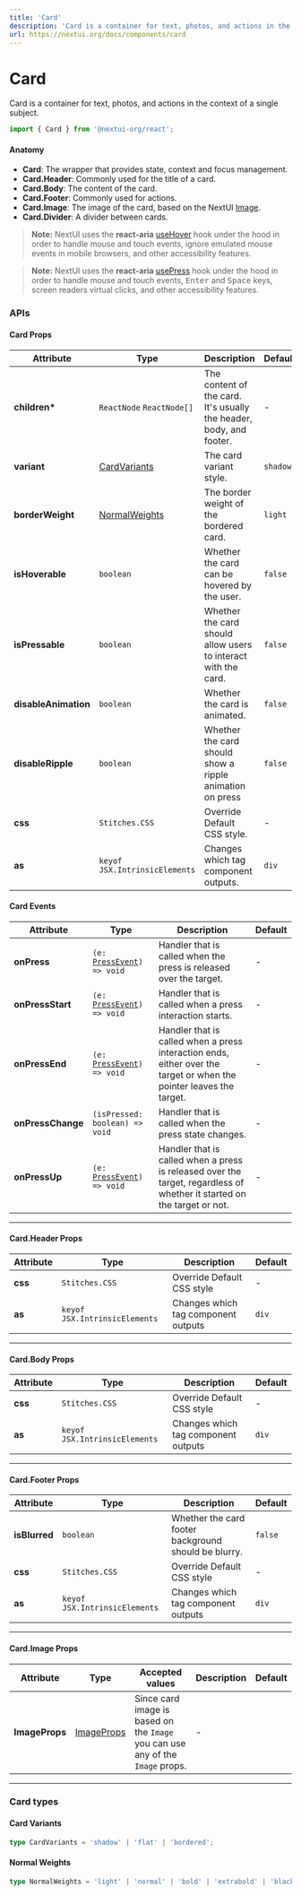 ```yaml
---
title: 'Card'
description: 'Card is a container for text, photos, and actions in the context of a single subject.'
url: https://nextui.org/docs/components/card
---
```


# Card

Card is a container for text, photos, and actions in the context of a single subject.

```jsx
import { Card } from '@nextui-org/react';
```

<CarbonAd />

<Spacer y={2} />

#### Anatomy

- **Card**: The wrapper that provides state, context and focus management.
- **Card.Header**: Commonly used for the title of a card.
- **Card.Body**: The content of the card.
- **Card.Footer**: Commonly used for actions.
- **Card.Image**: The image of the card, based on the NextUI [Image](/docs/components/image).
- **Card.Divider**: A divider between cards.

<Spacer y={2} />

<Playground
  title="Default"
  desc="Cards have no fixed width to start, so they'll naturally fill the full width of its parent element."
  files={cardContent.defaultCard}
/>

<Playground
  title="Variants"
  desc="Cards can be given a variety of visual styles. There are three variants: `shadow`, `flat`, and `bordered`."
  files={cardContent.variants}
/>

<Playground
  title="Hoverable"
  desc="You can apply a fancy hover animation with the `isHoverable` prop."
  files={cardContent.hoverable}
/>

> **Note:** NextUI uses the **react-aria** [useHover](https://react-spectrum.adobe.com/react-aria/useHover.html) hook under the hood in order to handle mouse and touch events, ignore emulated mouse events in mobile browsers, and other accessibility features.

<Playground
  title="Pressable"
  desc="You can use the `isPressable` property to allow users to interact with the entirety of its surface
  to trigger its main action, be it an expansion, a link to another screen or some other behavior."
  files={cardContent.pressable}
/>

> **Note:** NextUI uses the **react-aria** [usePress](https://react-spectrum.adobe.com/react-aria/usePress.html) hook under the hood in order to handle mouse and touch events, <kbd>Enter</kbd> and <kbd>Space</kbd> keys, screen readers virtual clicks, and other accessibility features.

<Playground
  title="With divider"
  desc="You can add a divider between cards with the `Card.Divider` component."
  files={cardContent.divider}
/>

<Playground
  title="With Footer"
  desc="You can use the `Card.Footer` component to add actions, details or another information to the `Card`."
  files={cardContent.footer}
/>

<Playground
  title="Cover Image"
  desc="You can use the `Card.Image` component to add an image to the `Card`."
  files={cardContent.cover}
/>

<Playground
  title="Primary Action"
  desc="You can use the `isPressable` property to allow users to interact with the `Card`."
  files={cardContent.action}
/>

<Spacer y={3} />

### APIs

<Spacer y={2} />

#### Card Props

| Attribute            | Type                             | Description                                                         | Default  |
| -------------------- | -------------------------------- | ------------------------------------------------------------------- | -------- |
| **children\***       | `ReactNode` `ReactNode[]`        | The content of the card. It's usually the header, body, and footer. | -        |
| **variant**          | [CardVariants](#card-variants)   | The card variant style.                                             | `shadow` |
| **borderWeight**     | [NormalWeights](#normal-weights) | The border weight of the bordered card.                             | `light`  |
| **isHoverable**      | `boolean`                        | Whether the card can be hovered by the user.                        | `false`  |
| **isPressable**      | `boolean`                        | Whether the card should allow users to interact with the card.      | `false`  |
| **disableAnimation** | `boolean`                        | Whether the card is animated.                                       | `false`  |
| **disableRipple**    | `boolean`                        | Whether the card should show a ripple animation on press            | `false`  |
| **css**              | `Stitches.CSS`                   | Override Default CSS style.                                         | -        |
| **as**               | `keyof JSX.IntrinsicElements`    | Changes which tag component outputs.                                | `div`    |

<Spacer y={1} />

#### Card Events

| Attribute         | Type                                                                                                    | Description                                                                                                             | Default |
| ----------------- | ------------------------------------------------------------------------------------------------------- | ----------------------------------------------------------------------------------------------------------------------- | ------- |
| **onPress**       | <Code>(e: [PressEvent](https://react-spectrum.adobe.com/react-aria/usePress.html#usage)) => void</Code> | Handler that is called when the press is released over the target.                                                      | -       |
| **onPressStart**  | <Code>(e: [PressEvent](https://react-spectrum.adobe.com/react-aria/usePress.html#usage)) => void</Code> | Handler that is called when a press interaction starts.                                                                 | -       |
| **onPressEnd**    | <Code>(e: [PressEvent](https://react-spectrum.adobe.com/react-aria/usePress.html#usage)) => void</Code> | Handler that is called when a press interaction ends, either over the target or when the pointer leaves the target.     | -       |
| **onPressChange** | <Code>(isPressed: boolean) => void</Code>                                                               | Handler that is called when the press state changes.                                                                    | -       |
| **onPressUp**     | <Code>(e: [PressEvent](https://react-spectrum.adobe.com/react-aria/usePress.html#usage)) => void</Code> | Handler that is called when a press is released over the target, regardless of whether it started on the target or not. | -       |

<Spacer y={2} />

---

<Spacer y={2} />

#### Card.Header Props

| Attribute | Type                          | Description                         | Default |
| --------- | ----------------------------- | ----------------------------------- | ------- |
| **css**   | `Stitches.CSS`                | Override Default CSS style          | -       |
| **as**    | `keyof JSX.IntrinsicElements` | Changes which tag component outputs | `div`   |

<Spacer y={2} />

---

<Spacer y={2} />

#### Card.Body Props

| Attribute | Type                          | Description                         | Default |
| --------- | ----------------------------- | ----------------------------------- | ------- |
| **css**   | `Stitches.CSS`                | Override Default CSS style          | -       |
| **as**    | `keyof JSX.IntrinsicElements` | Changes which tag component outputs | `div`   |

<Spacer y={2} />

---

<Spacer y={2} />

#### Card.Footer Props

| Attribute     | Type                          | Description                                          | Default |
| ------------- | ----------------------------- | ---------------------------------------------------- | ------- |
| **isBlurred** | `boolean`                     | Whether the card footer background should be blurry. | `false` |
| **css**       | `Stitches.CSS`                | Override Default CSS style                           | -       |
| **as**        | `keyof JSX.IntrinsicElements` | Changes which tag component outputs                  | `div`   |

<Spacer y={2} />

---

<Spacer y={2} />

#### Card.Image Props

| Attribute      | Type                                             | Accepted values                                                                | Description | Default |
| -------------- | ------------------------------------------------ | ------------------------------------------------------------------------------ | ----------- | ------- |
| **ImageProps** | [ImageProps](/docs/components/image#image-props) | Since card image is based on the `Image` you can use any of the `Image` props. | -           |

<Spacer y={2} />

---

<Spacer y={2} />

### Card types

<Spacer y={1} />

#### Card Variants

```ts
type CardVariants = 'shadow' | 'flat' | 'bordered';
```

#### Normal Weights

```ts
type NormalWeights = 'light' | 'normal' | 'bold' | 'extrabold' | 'black';
```
